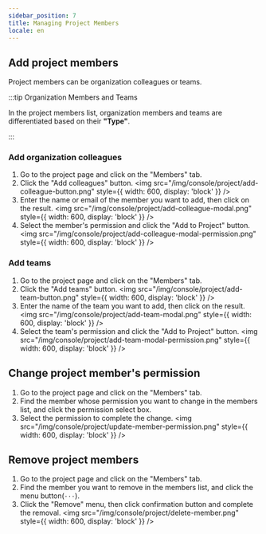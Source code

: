 ```yaml
---
sidebar_position: 7
title: Managing Project Members
locale: en
---
```



## Add project members

Project members can be organization colleagues or teams.

<ProjectAdminPermission prefix="Adding project members" />

:::tip Organization Members and Teams

In the project members list, organization members and teams are differentiated based on their **"Type"**.

:::

### Add organization colleagues

1. Go to the project page and click on the "Members" tab.
2. Click the "Add colleagues" button.
   <img
     src="/img/console/project/add-colleague-button.png"
     style={{ width: 600, display: 'block' }}
   />
3. Enter the name or email of the member you want to add, then click on the result.
   <img
     src="/img/console/project/add-colleague-modal.png"
     style={{ width: 600, display: 'block' }}
   />
4. Select the member's permission and click the "Add to Project" button.
   <img
     src="/img/console/project/add-colleague-modal-permission.png"
     style={{ width: 600, display: 'block' }}
   />

### Add teams

1. Go to the project page and click on the "Members" tab.
2. Click the "Add teams" button.
   <img
     src="/img/console/project/add-team-button.png"
     style={{ width: 600, display: 'block' }}
   />
3. Enter the name of the team you want to add, then click on the result.
   <img
     src="/img/console/project/add-team-modal.png"
     style={{ width: 600, display: 'block' }}
   />
4. Select the team's permission and click the "Add to Project" button.
   <img
     src="/img/console/project/add-team-modal-permission.png"
     style={{ width: 600, display: 'block' }}
   />

## Change project member's permission

<ProjectAdminPermission prefix="Changing project member's permission" />

1. Go to the project page and click on the "Members" tab.
2. Find the member whose permission you want to change in the members list, and click the permission select box.
3. Select the permission to complete the change.
   <img
     src="/img/console/project/update-member-permission.png"
     style={{ width: 600, display: 'block' }}
   />

## Remove project members

<ProjectAdminPermission prefix="Removing project members" />

1. Go to the project page and click on the "Members" tab.
2. Find the member you want to remove in the members list, and click the menu button(`···`).
3. Click the "Remove" menu, then click confirmation button and complete the removal.
   <img
     src="/img/console/project/delete-member.png"
     style={{ width: 600, display: 'block' }}
   />
